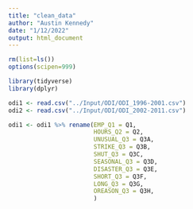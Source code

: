 ```yaml
---
title: "clean_data"
author: "Austin Kennedy"
date: "1/12/2022"
output: html_document
---
```


```r
rm(list=ls())
options(scipen=999)
```

```r
library(tidyverse)
library(dplyr)
```

```r
odi1 <- read.csv("../Input/ODI/ODI_1996-2001.csv")
odi2 <- read.csv("../Input/ODI/ODI_2002-2011.csv")
```

```r
odi1 <- odi1 %>% rename(EMP_Q1 = Q1,
                        HOURS_Q2 = Q2,
                        UNUSUAL_Q3 = Q3A,
                        STRIKE_Q3 = Q3B,
                        SHUT_Q3 = Q3C,
                        SEASONAL_Q3 = Q3D,
                        DISASTER_Q3 = Q3E,
                        SHORT_Q3 = Q3F,
                        LONG_Q3 = Q3G,
                        OREASON_Q3 = Q3H,
                        )
```




















